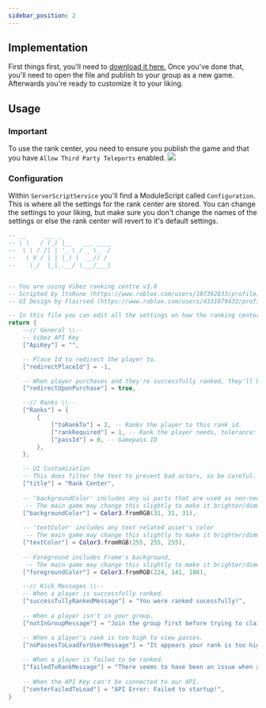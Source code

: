 ```yaml
---
sidebar_position: 2
---
```


## Implementation
First things first, you'll need to [download it here.](https://www.google.com/) Once you've done that, you'll need to open the file and publish to your group as a new game. Afterwards you're ready to customize it to your liking.

## Usage
### Important
To use the rank center, you need to ensure you publish the game and that you have `Allow Third Party Teleports` enabled.
<img src="/VibezAPI/allowThirdPartyTeleports.png"></img>

### Configuration
Within `ServerScriptService` you'll find a ModuleScript called `Configuration`. This is where all the settings for the rank center are stored. You can change the settings to your liking, but make sure you don't change the names of the settings or else the rank center will revert to it's default settings.

```lua
-- __     ___ _              
-- \ \   / (_) |__   ___ ____
--  \ \ / /| | '_ \ / _ \_  /
--   \ V / | | |_) |  __// / 
--    \_/  |_|_.__/ \___/___|


-- You are using Vibez ranking centre v3.0
-- Scripted by ltsRune (https://www.roblox.com/users/107392833/profile)
-- UI Design by Flairsed (https://www.roblox.com/users/4331079432/profile)

-- In this file you can edit all the settings on how the ranking center should behave.
return {
	--// General \\--
	-- Vibez API Key
	["ApiKey"] = "",

	-- Place Id to redirect the player to.
	["redirectPlaceId"] = -1,

	-- When player purchases and they're successfully ranked, they'll be teleported.
	["redirectUponPurchase"] = true,

	--// Ranks \\--
	["Ranks"] = {
		{
			["toRankTo"] = 2, -- Ranks the player to this rank id.
			["rankRequired"] = 1, -- Rank the player needs, tolerance: ">="
			["passId"] = 0, -- Gamepass ID
		},
	},

	-- UI Customization
	-- This does filter the text to prevent bad actors, so be careful.
	["title"] = "Rank Center",
	
	-- 'backgroundColor' includes any ui parts that are used as non-necessary frames.
	 -- The main game may change this slightly to make it brighter/dimmer
	["backgroundColor"] = Color3.fromRGB(31, 31, 31),
	
	-- 'textColor' includes any text related asset's color
	 -- The main game may change this slightly to make it brighter/dimmer
	["textColor"] = Color3.fromRGB(255, 255, 255),
	
	-- Foreground includes Frame's background,
	 -- The main game may change this slightly to make it brighter/dimmer
	["foregroundColor"] = Color3.fromRGB(224, 141, 186),

	--// Kick Messages \\--
	-- When a player is successfully ranked.
	["successfullyRankedMessage"] = "You were ranked sucessfully!",
	
	-- When a player isn't in your group.
	["notInGroupMessage"] = "Join the group first before trying to claim a rank.",

	-- When a player's rank is too high to view passes.
	["noPassesToLoadForUserMessage"] = "It appears your rank is too high to see any ranks.",
	
	-- When a player is failed to be ranked.
	["failedToRankMessage"] = "There seems to have been an issue when attempting to rank you.",
	
	-- When the API Key can't be connected to our API.
	["centerFailedToLoad"] = "API Error: Failed to startup!",
}
```